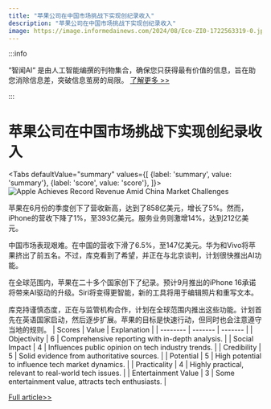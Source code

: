 ```yaml
---
title: "苹果公司在中国市场挑战下实现创纪录收入"
description: "苹果公司在中国市场挑战下实现创纪录收入"
image: https://image.informedainews.com/2024/08/Eco-ZI0-1722563319-0.jpg
---
```



:::info

“智闻AI“ 是由人工智能编撰的刊物集合，确保您只获得最有价值的信息，旨在助您消除信息差，突破信息茧房的局限。  [了解更多 >>](/)

:::

# 苹果公司在中国市场挑战下实现创纪录收入


<Tabs
	defaultValue="summary"
	values={[
	{label: 'summary', value: 'summary'},
	{label: 'score', value: 'score'},
]}>
<TabItem value="summary">
<img
  src="https://image.informedainews.com/2024/08/Eco-ZI0-1722563319-0.jpg"
  alt="Apple Achieves Record Revenue Amid China Market Challenges"
/>



苹果在6月份的季度创下了营收新高，达到了858亿美元，增长了5%。然而，iPhone的营收下降了1%，至393亿美元。服务业务则激增14%，达到212亿美元。

中国市场表现艰难。在中国的营收下滑了6.5%，至147亿美元。华为和Vivo将苹果挤出了前五名。不过，库克看到了希望，并正在与北京谈判，计划很快推出AI功能。

在全球范围内，苹果在二十多个国家创下了纪录。预计9月推出的iPhone 16承诺将带来AI驱动的升级。Siri将变得更智能，新的工具将用于编辑照片和重写文本。

库克持谨慎态度，正在与监管机构合作，计划在全球范围内推出这些功能。计划首先在英语国家启动，然后逐步扩展。苹果的目标是快速行动，但同时也会注意遵守当地的规则。
</TabItem>
<TabItem value="score">
	| Scores     | Value   | Explanation |
	| -------- | ------- | ------- |
	| Objectivity  | 6    | Comprehensive reporting with in-depth analysis.    |
	| Social Impact | 4     | Influences public opinion on tech industry trends.    |
	| Credibility    | 5    | Solid evidence from authoritative sources.    |
	| Potential    | 5    | High potential to influence tech market dynamics.    |
	| Practicality    | 4    | Highly practical, relevant to real-world tech issues.    |
	| Entertainment Value    | 3    | Some entertainment value, attracts tech enthusiasts.    |
</TabItem>
</Tabs>

[Full article>>](https://asia.nikkei.com/Business/Technology/Apple-sets-new-June-quarter-revenue-record-but-China-woes-continue)
